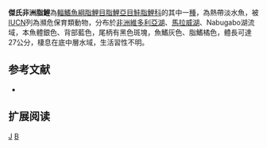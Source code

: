 {{Speciesbox 
| genus = Brycinus
| species = jacksonii
| status = EN
| status_system = IUCN3.1
| authority =  [[Boulenger|Boulenger]], 1912
| synonyms = *''Alestes jacksonii''<br /><small>Boulenger, 1912</small>
}}
'''傑氏非洲脂鯉'''為[[輻鰭魚綱|輻鰭魚綱]][[脂鯉目|脂鯉目]][[脂鯉亞目|脂鯉亞目]][[鮭脂鯉科|鮭脂鯉科]]的其中一[[種|種]]，為熱帶淡水魚，被[[IUCN|IUCN]]列為瀕危保育類動物，分布於[[非洲|非洲]][[維多利亞湖|維多利亞湖]]、[[馬拉威湖|馬拉威湖]]、Nabugabo湖流域，本魚體銀色、背部藍色，尾柄有黑色斑塊，魚鰭灰色、脂鰭橘色，體長可達27公分，棲息在底中層水域，生活習性不明。

==参考文献==
{{refbegin}}
*{{FishBase_species|genus=Brycinus|species=jacksonii|year=2014|month=1}}
{{refend}}

== 扩展阅读 ==
{{refbegin}}
{{wikispecies-inline|Brycinus jacksonii|傑氏非洲脂鯉}}
{{refend}}

{{Taxonbar|from=Q54776}}

[[Category:非洲脂鯉屬|J]]
[[Category:1912年描述的魚類|B]]

{{魚類小作品}}